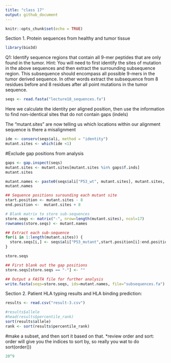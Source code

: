 ```yaml
---
title: "class 17"
output: github_document
---
```


```r
knitr::opts_chunk$set(echo = TRUE)
```

Section 1. Protein sequences from healthy and tumor tissue
```r
library(bio3d)
```

Q1: Identify sequence regions that contain all 9-mer peptides that are only found in the tumor. Hint: You will need to first identify the sites of mutation in the above sequences and then extract the surrounding subsequence region. This subsequence should encompass all possible 9-mers in the tumor derived sequence. In other words extract the subsequence from 8 residues before and 8 residues after all point mutations in the tumor sequence.


```r
seqs <- read.fasta("lecture18_sequences.fa")
```
Here we calculate the identity per aligned position, then use the information to find non-identical sites that do not contain gaps (indels) 

The "mutant.sites" are now telling us which locations within our alignment sequence is there a misalignment 
```r
ide <- conserv(seqs$ali, method = "identity")
mutant.sites <- which(ide <1)
```

#Exclude gap positions from analysis 
```r
gaps <- gap.inspect(seqs)
mutant.sites <- mutant.sites[mutant.sites %in% gaps$f.inds]
mutant.sites
```
```r
mutant.names <- paste0(seqs$ali["P53_wt", mutant.sites], mutant.sites, seqs$ali["P53_mutant", mutant.sites])
mutant.names
```

```r
## Sequence positions surounding each mutant site
start.position <- mutant.sites - 8
end.position <-  mutant.sites + 8

# Blank matrix to store sub-sequences
store.seqs <- matrix("-", nrow=length(mutant.sites), ncol=17)
rownames(store.seqs) <- mutant.names

## Extract each sub-sequence
for(i in 1:length(mutant.sites)) {
  store.seqs[i,] <- seqs$ali["P53_mutant",start.position[i]:end.position[i]]
}

store.seqs
```

```r
## First blank out the gap positions 
store.seqs[store.seqs == "-"] <- ""

## Output a FASTA file for further analysis
write.fasta(seqs=store.seqs, ids=mutant.names, file="subsequences.fa")
```

Section 2. Patient HLA typing results and HLA binding prediction:
```r
results <- read.csv("result-3.csv")
```
```r
#results$allele
#head(results$percentile_rank)
sort(results$allele)
rank <- sort(results$percentile_rank)
```
#make a subset, and then sort it based on that. *review order and sort: order will give you the indices to sort by, so really you wat to do sort(order())
```r
20^9
```


